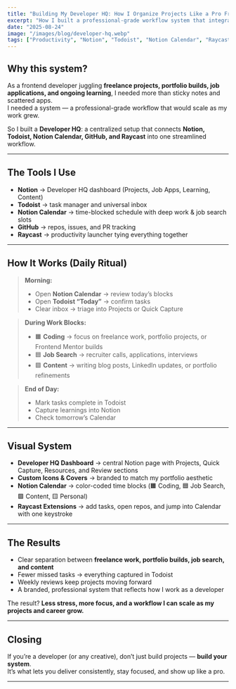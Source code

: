 ```yaml
---
title: "Building My Developer HQ: How I Organize Projects Like a Pro Frontend Dev"
excerpt: "How I built a professional-grade workflow system that integrates Notion, Todoist, GitHub, and Raycast—designed to keep freelance projects, portfolio work, and job search efforts in sync."
date: "2025-08-24"
image: "/images/blog/developer-hq.webp"
tags: ["Productivity", "Notion", "Todoist", "Notion Calendar", "Raycast", "Frontend Dev"]
---
```


## Why this system?

As a frontend developer juggling **freelance projects, portfolio builds, job applications, and ongoing learning**, I needed more than sticky notes and scattered apps.  
I needed a system — a professional-grade workflow that would scale as my work grew.  

So I built a **Developer HQ**: a centralized setup that connects **Notion, Todoist, Notion Calendar, GitHub, and Raycast** into one streamlined workflow.

---

## The Tools I Use

- **Notion** → Developer HQ dashboard (Projects, Job Apps, Learning, Content)  
- **Todoist** → task manager and universal inbox  
- **Notion Calendar** → time-blocked schedule with deep work & job search slots  
- **GitHub** → repos, issues, and PR tracking  
- **Raycast** → productivity launcher tying everything together  

---

## How It Works (Daily Ritual)

> **Morning:**  
> - Open **Notion Calendar** → review today’s blocks  
> - Open **Todoist “Today”** → confirm tasks  
> - Clear inbox → triage into Projects or Quick Capture  

> **During Work Blocks:**  
> - 🟧 **Coding** → focus on freelance work, portfolio projects, or Frontend Mentor builds  
> - 🟦 **Job Search** → recruiter calls, applications, interviews  
> - 🟩 **Content** → writing blog posts, LinkedIn updates, or portfolio refinements  

> **End of Day:**  
> - Mark tasks complete in Todoist  
> - Capture learnings into Notion  
> - Check tomorrow’s Calendar  

---

## Visual System

- **Developer HQ Dashboard** → central Notion page with Projects, Quick Capture, Resources, and Review sections  
- **Custom Icons & Covers** → branded to match my portfolio aesthetic  
- **Notion Calendar** → color-coded time blocks (🟧 Coding, 🟦 Job Search, 🟩 Content, 🟨 Personal)  
- **Raycast Extensions** → add tasks, open repos, and jump into Calendar with one keystroke  

---

## The Results

- Clear separation between **freelance work, portfolio builds, job search, and content**  
- Fewer missed tasks → everything captured in Todoist  
- Weekly reviews keep projects moving forward  
- A branded, professional system that reflects how I work as a developer  

The result? **Less stress, more focus, and a workflow I can scale as my projects and career grow.**

---

## Closing

If you’re a developer (or any creative), don’t just build projects — **build your system**.  
It’s what lets you deliver consistently, stay focused, and show up like a pro.  

---
